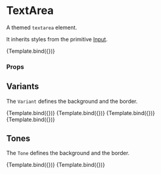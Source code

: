 
<Meta title="Components/Form/primitive/TextArea" component={TextArea} />

# TextArea

A themed `textarea` element.

It inherits styles from the primitive [Input](../?path=/docs/components-form-primitive-input--default-story).


<Canvas>
  <Story
    name="Default"
    args={{
      placeholder: 'Placeholder',
      disabled: false,
      rows: 4,
    }}
  >
    {Template.bind({})}
  </Story>
</Canvas>

### Props

<ArgsTable story="Default" />

## Variants

The `Variant` defines the background and the border.

<Canvas>
  <Story
    name="VariantGhost"
    args={{
      placeholder: 'Ghost',
      variant: FormVariant.ghost,
    }}
  >
    {Template.bind({})}
  </Story>
  <Story
    name="VariantSoft"
    args={{
      placeholder: 'Soft',
      variant: FormVariant.soft,
    }}
  >
    {Template.bind({})}
  </Story>
  <Story
    name="VariantSolid"
    args={{
      placeholder: 'Solid',
      variant: FormVariant.solid,
    }}
  >
    {Template.bind({})}
  </Story>
  <Story
    name="VariantTransparent"
    args={{
      placeholder: 'Transparent',
      variant: FormVariant.transparent,
    }}
  >
    {Template.bind({})}
  </Story>
</Canvas>

## Tones

The `Tone` defines the background and the border.

<Canvas>
  <Story
    name="ToneNeutral"
    args={{
      placeholder: 'Neutral',
      tone: FormTone.neutral,
    }}
  >
    {Template.bind({})}
  </Story>
  <Story
    name="ToneCritical"
    args={{
      placeholder: 'Critical',
      tone: FormTone.critical,
    }}
  >
    {Template.bind({})}
  </Story>
</Canvas>
